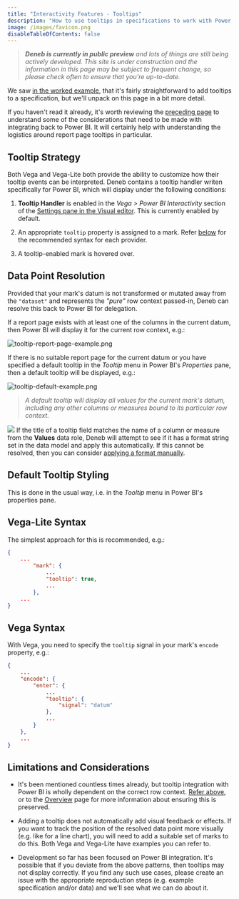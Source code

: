 ```yaml
---
title: "Interactivity Features - Tooltips"
description: "How to use tooltips in specifications to work with Power BI."
image: /images/favicon.png
disableTableOfContents: false
---
```



> _**Deneb is currently in public preview** and lots of things are still being actively developed. This site is under construction and the information in this page may be subject to frequent change, so please check often to ensure that you're up-to-date._

We saw [in the worked example](simple-worked-example#adding-tooltips), that it's fairly straightforward to add tooltips to a specification, but we'll unpack on this page in a bit more detail.

If you haven't read it already, it's worth reviewing the [preceding page](interactivity-features-overview) to understand some of the considerations that need to be made with integrating back to Power BI. It will certainly help with understanding the logistics around report page tooltips in particular.

## Tooltip Strategy

Both <OutboundLink href="https://github.com/vega/vega-tooltip/blob/master/docs/creating_your_tooltip.md#step-4-define-your-tooltip-in-vega-or-vega-lite" target="_blank">Vega</OutboundLink> and <OutboundLink href="https://vega.github.io/vega-lite/docs/tooltip.html" target="_blank">Vega-Lite</OutboundLink> both provide the ability to customize how their tooltip events can be interpreted. Deneb contains a tooltip handler writen specifically for Power BI, which will display under the following conditions:

1. **Tooltip Handler** is enabled in the _Vega > Power BI Interactivity_ section of the [Settings pane in the Visual editor](visual-editor#settings-tab). This is currently enabled by default.

2. An appropriate `tooltip` property is assigned to a mark. Refer [below](#vega-lite-syntax) for the recommended syntax for each provider.

3. A tooltip-enabled mark is hovered over.

## Data Point Resolution

Provided that your mark's datum is not transformed or mutated away from the `"dataset"` and represents the _"pure"_ row context passed-in, Deneb can resolve this back to Power BI for delegation.

If a report page exists with at least one of the columns in the current datum, then Power BI will display it for the current row context, e.g.:

![tooltip-report-page-example.png](/images/interactivity/tooltip-report-page-example.png "Deneb resolving a mark's datum back to a report page tooltip.")

If there is no suitable report page for the current datum or you have specified a default tooltip in the _Tooltip_ menu in Power BI's _Properties_ pane, then a default tooltip will be displayed, e.g.:

![tooltip-default-example.png](/images/interactivity/tooltip-default-example.png "Deneb resolving a mark's datum back to a default tooltip.")

> _A default tooltip will display all values for the current mark's datum, including any other columns or measures bound to its particular row context._

![](https://img.shields.io/badge/-%E2%89%A5%200.4-lightgrey) If the title of a tooltip field matches the name of a column or measure from the **Values** data role, Deneb will attempt to see if it has a format string set in the data model and apply this automatically. If this cannot be resolved, then you can consider [applying a format manually](/formatting-values).

## Default Tooltip Styling

This is done in the usual way, i.e. in the _Tooltip_ menu in Power BI's properties pane.

## Vega-Lite Syntax

The <OutboundLink href="https://vega.github.io/vega-lite/docs/tooltip.html#encoding" target="_blank">simplest approach for this</OutboundLink> is recommended, e.g.:

```json
{
    ...
        "mark": {
            ...
            "tooltip": true,
            ...
        },
    ...
}
```

## Vega Syntax

With Vega, you need to specify the `tooltip` signal in your mark's `encode` property, e.g.:

```json
{
    ...
    "encode": {
        "enter": {
            ...
            "tooltip": {
                "signal": "datum"
            },
            ...
        }
    },
    ...
}
```

## Limitations and Considerations

-   It's been mentioned countless times already, but tooltip integration with Power BI is wholly dependent on the correct row context. [Refer above](#data-point-resolution), or to the [Overview](interactivity-features-overview) page for more information about ensuring this is preserved.

-   Adding a tooltip does not automatically add visual feedback or effects. If you want to track the position of the resolved data point more visually (e.g. like for a line chart), you will need to add a suitable set of marks to do this. Both <OutboundLink href="https://vega.github.io/vega/examples/" target="_blank">Vega</OutboundLink> and <OutboundLink href="https://vega.github.io/vega-lite/examples/" target="_blank">Vega-Lite</OutboundLink> have examples you can refer to.

-   Development so far has been focused on Power BI integration. It's possible that if you deviate from the above patterns, then tooltips may not display correctly. If you find any such use cases, please <OutboundLink href="https://github.com/deneb-viz/deneb/issues" target="_blank">create an issue</OutboundLink> with the appropriate reproduction steps (e.g. example specification and/or data) and we'll see what we can do about it.
